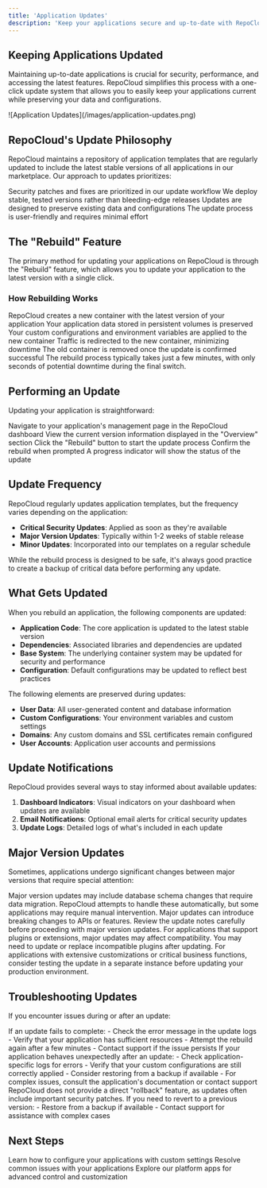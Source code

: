 ```yaml
---
title: 'Application Updates'
description: 'Keep your applications secure and up-to-date with RepoCloud's update system'
---
```


## Keeping Applications Updated

Maintaining up-to-date applications is crucial for security, performance, and accessing the latest features. RepoCloud simplifies this process with a one-click update system that allows you to easily keep your applications current while preserving your data and configurations.

<Frame>
  ![Application Updates](/images/application-updates.png)
</Frame>

## RepoCloud's Update Philosophy

RepoCloud maintains a repository of application templates that are regularly updated to include the latest stable versions of all applications in our marketplace. Our approach to updates prioritizes:

<CardGroup cols={2}>
  <Card title="Security" icon="shield-halved">
    Security patches and fixes are prioritized in our update workflow
  </Card>
  <Card title="Stability" icon="check-double">
    We deploy stable, tested versions rather than bleeding-edge releases
  </Card>
  <Card title="Data Preservation" icon="database">
    Updates are designed to preserve existing data and configurations
  </Card>
  <Card title="Simplicity" icon="wand-magic-sparkles">
    The update process is user-friendly and requires minimal effort
  </Card>
</CardGroup>

## The "Rebuild" Feature

The primary method for updating your applications on RepoCloud is through the "Rebuild" feature, which allows you to update your application to the latest version with a single click.

### How Rebuilding Works

<Steps>
  <Step title="Prepare Update">
    RepoCloud creates a new container with the latest version of your application
  </Step>
  <Step title="Preserve Data">
    Your application data stored in persistent volumes is preserved
  </Step>
  <Step title="Apply Configuration">
    Your custom configurations and environment variables are applied to the new container
  </Step>
  <Step title="Switch Containers">
    Traffic is redirected to the new container, minimizing downtime
  </Step>
  <Step title="Cleanup">
    The old container is removed once the update is confirmed successful
  </Step>
</Steps>

<Note>
  The rebuild process typically takes just a few minutes, with only seconds of potential downtime during the final switch.
</Note>

## Performing an Update

Updating your application is straightforward:

<Steps>
  <Step title="Access Instance Management">
    Navigate to your application's management page in the RepoCloud dashboard
  </Step>
  <Step title="Check Current Version">
    View the current version information displayed in the "Overview" section
  </Step>
  <Step title="Initiate Rebuild">
    Click the "Rebuild" button to start the update process
  </Step>
  <Step title="Confirm Action">
    Confirm the rebuild when prompted
  </Step>
  <Step title="Monitor Progress">
    A progress indicator will show the status of the update
  </Step>
</Steps>

## Update Frequency

RepoCloud regularly updates application templates, but the frequency varies depending on the application:

- **Critical Security Updates**: Applied as soon as they're available
- **Major Version Updates**: Typically within 1-2 weeks of stable release
- **Minor Updates**: Incorporated into our templates on a regular schedule

<Warning>
  While the rebuild process is designed to be safe, it's always good practice to create a backup of critical data before performing any update.
</Warning>

## What Gets Updated

When you rebuild an application, the following components are updated:

- **Application Code**: The core application is updated to the latest stable version
- **Dependencies**: Associated libraries and dependencies are updated
- **Base System**: The underlying container system may be updated for security and performance
- **Configuration**: Default configurations may be updated to reflect best practices

The following elements are preserved during updates:

- **User Data**: All user-generated content and database information
- **Custom Configurations**: Your environment variables and custom settings
- **Domains**: Any custom domains and SSL certificates remain configured
- **User Accounts**: Application user accounts and permissions

## Update Notifications

RepoCloud provides several ways to stay informed about available updates:

1. **Dashboard Indicators**: Visual indicators on your dashboard when updates are available
2. **Email Notifications**: Optional email alerts for critical security updates
3. **Update Logs**: Detailed logs of what's included in each update

## Major Version Updates

Sometimes, applications undergo significant changes between major versions that require special attention:

<AccordionGroup>
  <Accordion title="Data Migration">
    Major version updates may include database schema changes that require data migration. RepoCloud attempts to handle these automatically, but some applications may require manual intervention.
  </Accordion>
  <Accordion title="Breaking Changes">
    Major updates can introduce breaking changes to APIs or features. Review the update notes carefully before proceeding with major version updates.
  </Accordion>
  <Accordion title="Plugin Compatibility">
    For applications that support plugins or extensions, major updates may affect compatibility. You may need to update or replace incompatible plugins after updating.
  </Accordion>
</AccordionGroup>

<Tip>
  For applications with extensive customizations or critical business functions, consider testing the update in a separate instance before updating your production environment.
</Tip>

## Troubleshooting Updates

If you encounter issues during or after an update:

<AccordionGroup>
  <Accordion title="Failed Update">
    If an update fails to complete:
    - Check the error message in the update logs
    - Verify that your application has sufficient resources
    - Attempt the rebuild again after a few minutes
    - Contact support if the issue persists
  </Accordion>
  <Accordion title="Post-Update Issues">
    If your application behaves unexpectedly after an update:
    - Check application-specific logs for errors
    - Verify that your custom configurations are still correctly applied
    - Consider restoring from a backup if available
    - For complex issues, consult the application's documentation or contact support
  </Accordion>
  <Accordion title="Reverting Updates">
    RepoCloud does not provide a direct "rollback" feature, as updates often include important security patches. If you need to revert to a previous version:
    - Restore from a backup if available
    - Contact support for assistance with complex cases
  </Accordion>
</AccordionGroup>

## Next Steps

<CardGroup>
  <Card title="Environment Variables" icon="gear" href="/user-guide/environment-variables">
    Learn how to configure your applications with custom settings
  </Card>
  <Card title="Troubleshooting" icon="wrench" href="/user-guide/troubleshooting">
    Resolve common issues with your applications
  </Card>
  <Card title="Platform Apps" icon="server" href="/platforms/introduction">
    Explore our platform apps for advanced control and customization
  </Card>
</CardGroup> 